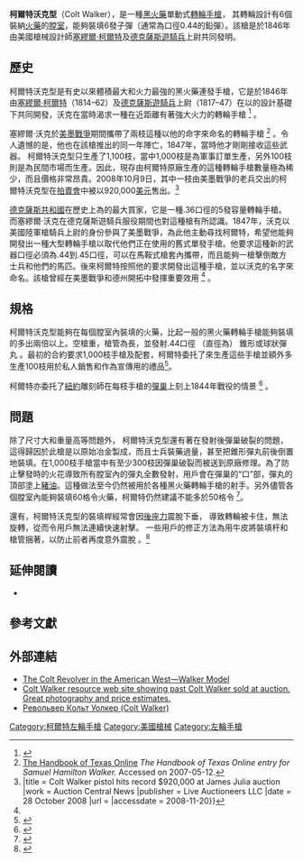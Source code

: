 {{noteTA
|G1=軍事
|G2=長度單位
|G3=Firearms
}}
{{Infobox Weapon
|name=柯爾特沃克轉輪手槍
|image=
|image_size=300px
|caption=柯爾特沃克1847年型
|origin={{flag|United States|1847}}
|type=[[轉輪手槍|轉輪手槍]]
<!-- Type selection -->
|is_ranged=yes
<!-- Service history -->
|service=1847—1848年
|used_by= {{flag|United States|1847}}
|wars= [[美墨戰爭|美墨戰爭]]
<!-- Production history -->
|designer=[[塞繆爾·柯爾特|塞繆爾·柯爾特]]、{{Link-en|薩繆爾·漢密爾頓·沃克|Samuel Hamilton Walker}}
|design_date= 1847年
|manufacturer={{tsl|en|Eli Whitney|艾利·惠特尼}}
|production_date=1847年
|number= 1,100把
|variants= [[柯爾特騎兵型轉輪手槍|柯爾特騎兵型轉輪手槍]]
<!-- General specifications -->
|weight={{convert|4.5|lb|kg|abbr=on}}
|length={{convert|15.5|in|mm|abbr=on}}
|barrel_length={{convert|9|in|mm|abbr=on}}
<!-- Ranged weapon specifications --> 
|cartridge=
|caliber=.44<br />{{convert|.454|in|mm|abbr=on}}（直徑）
|action= 單動式
|mode= {{tsl|en|Repeating rifle|連發步槍|連發}}
|rate= 
|velocity= {{convert|1000|to(-)|1200|ft/s|m/s}}
|range={{convert|100|yards|m}}
|max_range= 
|feed= 6發[[彈巢|彈巢]]
|sights= 擊鎚上的V型缺口及[[準星|準星]]
}}

'''柯爾特沃克型'''（Colt Walker），是一種[[黑火藥|黑火藥]]單動式[[轉輪手槍|轉輪手槍]]， 其轉輪設計有6個裝納[[火藥|火藥]]的[[膛室|膛室]]，能夠裝填6發子彈（通常為口徑0.44的鉛彈）。該槍是於1846年由美國槍械設計師[[塞繆爾·柯爾特|塞繆爾·柯爾特]]及[[德州騎警司|德克薩斯遊騎兵]]上尉{{Link-en|薩繆爾·漢密爾頓·沃克|Samuel Hamilton Walker}}共同發明。

==歷史==
柯爾特沃克型是有史以來體積最大和火力最強的黑火藥連發手槍，它是於1846年由[[塞繆爾·柯爾特|塞繆爾·柯爾特]]（1814–62）及[[德州騎警司|德克薩斯遊騎兵]]上尉{{Link-en|薩繆爾·漢密爾頓·沃克|Samuel Hamilton Walker}}（1817–47）在以{{tsl|en|Colt Paterson|柯爾特-帕特森型轉輪手槍}}的設計基礎下共同開發，沃克在當時渴求一種在近距離有著強大火力的轉輪手槍 <ref name=sapp>{{cite book|publisher=F+W Media, Inc,|year=2007 |author =Rick Sapp|title=Standard Catalog of Colt Firearms|ISBN =978-0-89689-534-8  |pages=35–40}}</ref> 。

塞繆爾·沃克於[[美墨戰爭|美墨戰爭]]期間攜帶了兩枝這種以他的命字來命名的轉輪手槍 <ref name="fn">[http://www.tshaonline.org/handbook/online/articles/fwa23 The Handbook of Texas Online] {{Wayback|url=http://www.tshaonline.org/handbook/online/articles/fwa23 |date=20190107150936 }} ''The Handbook of Texas Online entry for Samuel Hamilton Walker.'' Accessed on 2007-05-12.</ref> 。令人遺憾的是，他也在該槍推出的同一年陣亡，1847年，當時他才剛剛接收這些武器。 柯爾特沃克型只生產了1,100枝，當中1,000枝是為軍事訂單生產，另外100枝則是為民間市場而生產。因此，現存由柯爾特原廠生產的這種轉輪手槍數量極為稀少，而且價格非常昂貴。2008年10月9日，其中一枝由美墨戰爭的老兵交出的柯爾特沃克型在[[拍賣會|拍賣會]]中被以920,000[[美元|美元]]售出。<ref>
|title = Colt Walker pistol hits record $920,000 at James Julia auction 
|work = Auction Central News |publisher = Live Auctioneers LLC
|date = 28 October 2008
|url = {{cite web |url=http://acn.liveauctioneers.com/index.php/features/antiques/36-antiques/258-colt-walker-pistol-hits-record-920000-at-james-julia-auction |title=存档副本 |accessdate=2008-11-20 |deadurl=yes |archiveurl=https://archive.is/20130127210643/http://acn.liveauctioneers.com/index.php/features/antiques/36-antiques/258-colt-walker-pistol-hits-record-920000-at-james-julia-auction |archivedate=2013-01-27 }}
|accessdate = 2008-11-20}}</ref>

[[德克薩斯共和國|德克薩斯共和國]]在歷史上為{{tsl|en|Colt Paterson|柯爾特-帕特森型轉輪手槍|帕特森型轉輪手槍第5型}}的最大買家，它是一種.36口徑的5發容量轉輪手槍。而塞繆爾·沃克在德克薩斯遊騎兵服役期間也對這種槍有所認識。1847年，沃克以美國陸軍槍騎兵上尉的身份參與了美墨戰爭，為此他主動尋找柯爾特，希望他能夠開發出一種大型轉輪手槍以取代他們正在使用的舊式單發手槍。他要求這種新的武器口徑必須為.44到.45口徑，可以在馬鞍式槍套內攜帶，而且能夠一槍擊倒敵方士兵和他們的馬匹。後來柯爾特按照他的要求開發出這種手槍，並以沃克的名字來命名。該槍曾經在美墨戰爭和德州開拓中發揮重要效用 <ref name=sapp/> 。

== 規格 ==
柯爾特沃克型能夠在每個膛室內裝填{{convert|60|gr|g}}的火藥，比起一般的黑火藥轉輪手槍能夠裝填的多出兩倍以上。空槍重{{convert|4+1/2|lb|kg|0}}，槍管為{{convert|9|in|mm|adj=on}}長，並發射.44口徑 （直徑為{{convert|0.454|in|mm|abbr=on}}） 錐形或球狀彈丸 。最初的合約要求1,000枝手槍及配套，柯爾特委托了{{tsl|en|Eli Whitney|艾利·惠特尼}}來生產這些手槍並額外多生產100枝用於私人銷售和作為宣傳用的禮品<ref name="Flayderman2001">{{Cite book | last=Flayderman | first=Norm | authorlink=Norm Flayderman | coauthors= | title=Flayderman's Guide to Antique American Firearms... and their values | year=2001 | publisher=Krause Publications | location=Iola, WI | isbn=0-87349-313-3 | page=669}}</ref>。

柯爾特亦委托了[[紐約|紐約]]雕刻師{{tsl|en|Waterman Ormsby|沃特曼 · 奧姆斯比}}在每枝手槍的[[彈巢|彈巢]]上刻上1844年戰役的情景 <ref name="Cox2008">{{cite book|last=Cox|first=Mike|title=The Texas Rangers: Wearing the Cinco Peso, 1821-1900|url=https://books.google.com/books?id=a2WVb6OKmj8C&pg=PA113|date=2008|publisher=Tom Doherty Associates|isbn=978-1-4299-4142-6|page=113|access-date=2017-06-22|archive-date=2019-08-29|archive-url=https://web.archive.org/web/20190829230208/https://books.google.com/books?id=a2WVb6OKmj8C&pg=PA113|dead-url=no}}</ref> 。

== 問題 ==
除了尺寸大和重量高等問題外， 柯爾特沃克型還有著在發射後彈巢破裂的問題， 這得歸因於此槍是以原始冶金製成，而且士兵裝藥過量，甚至把錐形彈丸前後倒置地裝填。在1,000枝手槍當中有至少300枝因彈巢破裂而被送到原廠修理。為了防止擊發時的火花導致所有膛室內的彈丸全數發射，用戶會在彈巢的“口”部，彈丸的頂部塗上[[豬油|豬油]]。這種做法至今仍然被用於各種黑火藥轉輪手槍的射手。另外儘管各個膛室內能夠裝填60格令火藥，柯爾特仍然建議不能多於50格令 <ref name="Cumpston">{{cite book|title =Percussion Pistols and Revolvers: History, Performance and Practical Use |first= Mike |last=Cumpston|editor=Johnny Bates |page=80|publisher= iUniverse|year= 2005 |ISBN = 978-0-595-35796-3}}</ref>。

還有，柯爾特沃克型的裝填桿經常會因[[後座力|後座力]]震脫下垂， 導致轉輪被卡住，無法旋轉，從而令用戶無法連續快速射擊。 一些用戶的修正方法為用牛皮將裝填杆和槍管捆著，以防止前者再度意外震脫 。<ref name="gudi">{{cite book|title=Gun Digest Book of the .44|author=John Taffin|isbn=0-89689-416-9|page=12}}</ref>

== 延伸閱讀 ==
*{{cite book|title=The Colt Whitneyville Walker Pistol|first=Robert D. |last=Whittington |publisher=Hooks, Texas|publisher= Brownlee Books|year= 1984}}

== 參考文獻 ==
<references/>

== 外部連結 ==
*[https://web.archive.org/web/20120401152937/http://theautry.org/the-colt-revolver-in-the-american-west/on-the-american-frontier?artifact=87.118.3 The Colt Revolver in the American West—Walker Model]
*[https://web.archive.org/web/20160520204930/http://www.colt-walker.com/ Colt Walker resource web site showing past Colt Walker sold at auction. Great photography and price estimates.]
*[http://historypistols.ru/blog/kapsyulnye-pistolety-i-revolvery/revolver-kolt-uolker-colt-walker/ Револьвер Кольт Уолкер (Colt Walker)] {{Wayback|url=http://historypistols.ru/blog/kapsyulnye-pistolety-i-revolvery/revolver-kolt-uolker-colt-walker/ |date=20210119015426 }}

{{柯爾特生產公司}}
[[Category:柯爾特左輪手槍|Category:柯爾特左輪手槍]]
[[Category:美國槍械|Category:美國槍械]]
[[Category:左輪手槍|Category:左輪手槍]]
